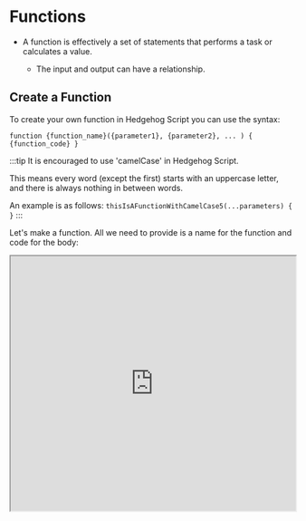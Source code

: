 

#  Functions

- A function is effectively a set of statements that performs a task or calculates a value. 

    - The input and output can have a relationship.

## Create a Function

To create your own function in Hedgehog Script you can use the syntax:

`function {function_name}({parameter1}, {parameter2}, ... ) { {function_code} }`

:::tip
It is encouraged to use 'camelCase' in Hedgehog Script. 

This means every word (except the first) starts with an uppercase letter, and there is always nothing in between words.

An example is as follows: `thisIsAFunctionWithCamelCase5(...parameters) { }`
:::

Let's make a function. All we need to provide is a name for the function and code for the body:

<iframe
    src="https://hlab.app/s/docs/func_hbook"
    width="100%"
    height="450px"/>

:::info

The function `toFixed(numDigits)` can be called on numerical expressions, limiting the digits displayed

:::

**Functions are the main driver of code.** 

One writes functions so you they reuse code blocks, or use them with variations through parameters or other changes. 

Functions are extremely important. If one is interested, here is a link to more information: [Functions - MDN](https://developer.mozilla.org/en-US/docs/Web/JavaScript/Guide/Functions)


